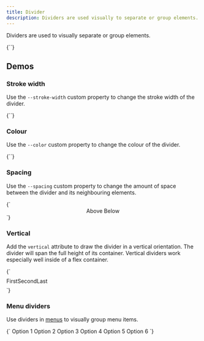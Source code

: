 ```yaml
---
title: Divider
description: Dividers are used visually to separate or group elements.
---
```



Dividers are used to visually separate or group elements.

<CodeDemo open>
{`<pc-divider></pc-divider>`}
</CodeDemo>

## Demos

### Stroke width

Use the `--stroke-width` custom property to change the stroke width of the divider.

<CodeDemo>
{`<pc-divider style="--stroke-width: 4px"></pc-divider>`}
</CodeDemo>

### Colour

Use the `--color` custom property to change the colour of the divider.

<CodeDemo>
{`<pc-divider style="--color: var(--pc-color-primary-500)"></pc-divider>`}
</CodeDemo>

### Spacing

Use the `--spacing` custom property to change the amount of space between the divider and its neighbouring elements.

<CodeDemo>
{`<div style="text-align: center">
    Above
    <pc-divider style="--spacing: 2rem"></pc-divider>
    Below
</div>`}
</CodeDemo>

### Vertical

Add the `vertical` attribute to draw the divider in a vertical orientation. The divider will span the full height of its container. Vertical dividers work especially well inside of a flex container.

<CodeDemo>
{`<div style="display: flex; align-items: center; height: 2rem">
    First
    <pc-divider vertical></pc-divider>
    Second
    <pc-divider vertical></pc-divider>
    Last
</div>`}
</CodeDemo>

### Menu dividers

Use dividers in [menus](/components/menu) to visually group menu items.

<CodeDemo>
{`<pc-menu style="max-width: 200px">
    <pc-menu-item value="1">Option 1</pc-menu-item>
    <pc-menu-item value="2">Option 2</pc-menu-item>
    <pc-menu-item value="3">Option 3</pc-menu-item>
    <pc-divider></pc-divider>
    <pc-menu-item value="4">Option 4</pc-menu-item>
    <pc-menu-item value="5">Option 5</pc-menu-item>
    <pc-menu-item value="6">Option 6</pc-menu-item>
</pc-menu>`}
</CodeDemo>
